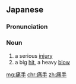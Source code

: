 ==Japanese==
{{ja-kanjitab|いた|て|k2=で|r=y|yomi=kun}}

===Pronunciation===
{{ja-pron|いたで|y=kun}}

===Noun===
{{ja-noun|いたで}}

# a serious [[injury]]
# a big [[hit]], a heavy [[blow]]

[[mg:痛手]]
[[chr:痛手]]
[[zh:痛手]]